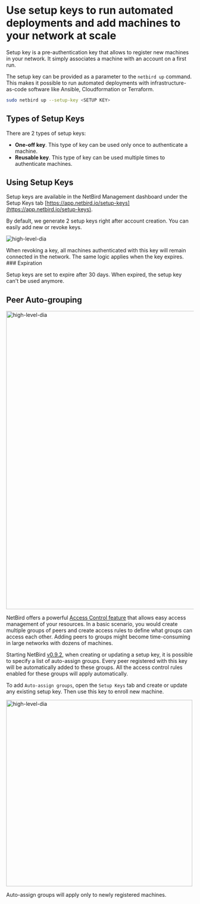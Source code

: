 
# Use setup keys to run automated deployments and add machines to your network at scale

Setup key is a pre-authentication key that allows to register new machines in your network.
It simply associates a machine with an account on a first run.

The setup key can be provided as a parameter to the ```netbird up``` command.
This makes it possible to run automated deployments with infrastructure-as-code software like Ansible, Cloudformation or Terraform.

```bash {{ title: 'Starting NetBird Client' }}
sudo netbird up --setup-key <SETUP KEY>
```

## Types of Setup Keys

There are 2 types of setup keys:
* **One-off key**. This type of key can be used only once to authenticate a machine.
* **Reusable key**. This type of key can be used multiple times to authenticate machines.

## Using Setup Keys

Setup keys are available in the NetBird Management dashboard under the Setup Keys tab [https://app.netbird.io/setup-keys](https://app.netbird.io/setup-keys).

By default, we generate 2 setup keys right after account creation. You can easily add new or revoke keys.

<p>
    <img src="/docs-static/img/architecture/setup-keys.png" alt="high-level-dia" class="imagewrapper"/>
</p>

<Note>
    When revoking a key, all machines authenticated with this key will remain connected in the network. The same logic applies when the key expires.
</Note>
### Expiration

Setup keys are set to expire after 30 days. When expired, the setup key can't be used anymore.

## Peer Auto-grouping

<p>
    <img src="/docs-static/img/architecture/peer-auto-tagging-setupkey.gif" alt="high-level-dia" width="800" class="imagewrapper"/>
</p>

NetBird offers a powerful [Access Control feature](/docs/how-to/restrict-access-to-peers) that allows easy access management of your resources.
In a basic scenario, you would create multiple groups of peers and create access rules to define what groups can access each other.
Adding peers to groups might become time-consuming in large networks with dozens of machines.

Starting NetBird [v0.9.2](https://github.com/netbirdio/netbird/releases), when creating or updating a setup key,
it is possible to specify a list of auto-assign groups. Every peer registered with this key will be automatically added
to these groups. All the access control rules enabled for these groups will apply automatically.

To add `Auto-assign groups`, open the `Setup Keys` tab and create or update any existing setup key.
Then use this key to enroll new machine.

<p>
    <img src="/docs-static/img/architecture/netbird-peer-auto-tagging-newkey.png" alt="high-level-dia" width="500" class="imagewrapper"/>
</p>

<Note>
    Auto-assign groups will apply only to newly registered machines.
</Note>

